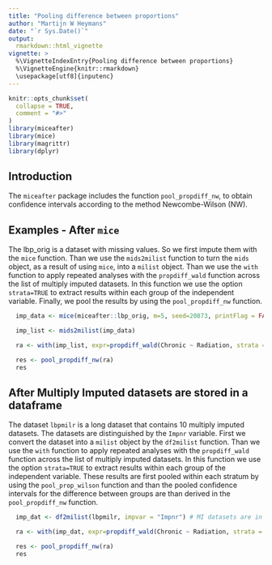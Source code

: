 ```yaml
---
title: "Pooling difference between proportions"
author: "Martijn W Heymans"
date: "`r Sys.Date()`"
output:
  rmarkdown::html_vignette
vignette: >
  %\VignetteIndexEntry{Pooling difference between proportions}
  %\VignetteEngine{knitr::rmarkdown}
  \usepackage[utf8]{inputenc}
---
```


```r
knitr::opts_chunk$set(
  collapse = TRUE,
  comment = "#>"
)
library(miceafter)
library(mice)
library(magrittr)
library(dplyr)

```

## Introduction

The `miceafter` package includes the function `pool_propdiff_nw`, to obtain confidence intervals according to the method Newcombe-Wilson (NW). 

## Examples - After `mice`

The lbp_orig is a dataset with missing values. So we first impute them with the `mice` function. Than we use the `mids2milist` function to turn the `mids` object, as a result of using `mice`, into a `milist` object. Than we use the `with` function to apply repeated analyses with the `propdiff_wald` function across the list of multiply imputed datasets. In this function we use the option `strata=TRUE` to extract results within each group of the independent variable. Finally, we pool the results by using the `pool_propdiff_nw` function.

```r

  imp_data <- mice(miceafter::lbp_orig, m=5, seed=20873, printFlag = FALSE) 

  imp_list <- mids2milist(imp_data)

  ra <- with(imp_list, expr=propdiff_wald(Chronic ~ Radiation, strata = TRUE))

  res <- pool_propdiff_nw(ra)
  res

```  

## After Multiply Imputed datasets are stored in a dataframe

The dataset `lbpmilr` is a long dataset that contains 10 multiply imputed datasets. The datasets are distinguished by the `Impnr`  variable. First we convert the dataset into a `milist` object by the `df2milist` function. Than we use the `with` function to apply repeated analyses with the `propdiff_wald` function across the list of multiply imputed datasets. In this function we use the option `strata=TRUE` to extract results within each group of the independent variable. These results are first pooled within each stratum by using the `pool_prop_wilson` function and than the pooled confidence intervals for the difference between groups are than derived in the `pool_propdiff_nw` function.

```r

  imp_dat <- df2milist(lbpmilr, impvar = "Impnr") # MI datasets are in lbpmilr

  ra <- with(imp_dat, expr=propdiff_wald(Chronic ~ Radiation, strata = TRUE))

  res <- pool_propdiff_nw(ra)
  res

```  

